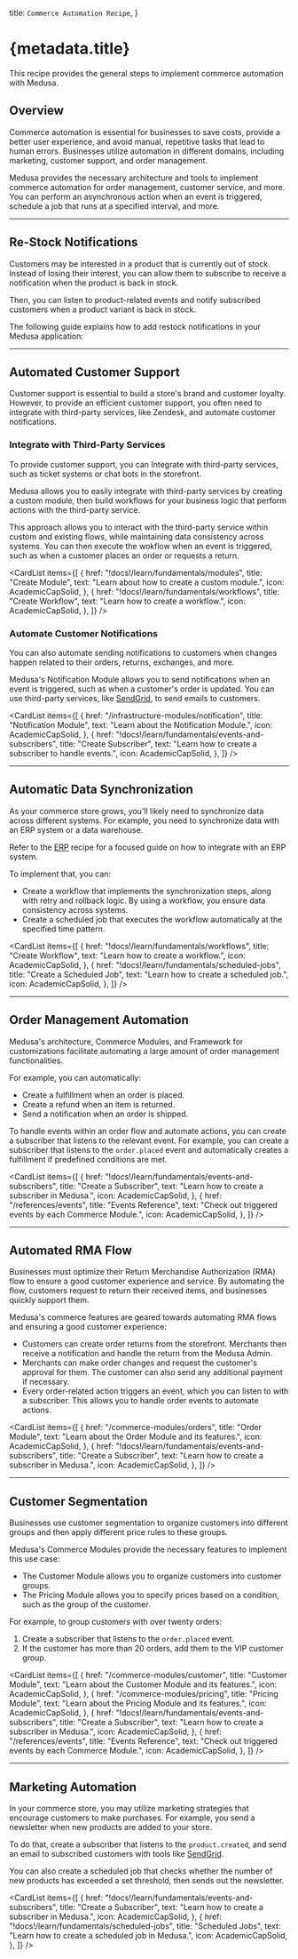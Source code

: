 
  title: `Commerce Automation Recipe`,
}

# {metadata.title}

This recipe provides the general steps to implement commerce automation with Medusa.

## Overview

Commerce automation is essential for businesses to save costs, provide a better user experience, and avoid manual, repetitive tasks that lead to human errors. Businesses utilize automation in different domains, including marketing, customer support, and order management.

Medusa provides the necessary architecture and tools to implement commerce automation for order management, customer service, and more. You can perform an asynchronous action when an event is triggered, schedule a job that runs at a specified interval, and more.

---

## Re-Stock Notifications

Customers may be interested in a product that is currently out of stock. Instead of losing their interest, you can allow them to subscribe to receive a notification when the product is back in stock.

Then, you can listen to product-related events and notify subscribed customers when a product variant is back in stock.

The following guide explains how to add restock notifications in your Medusa application:

<Card
  href="/recipes/commerce-automation/restock-notification"
  title="Restock Notification Guide"
  text="Learn how to implement restock notifications in the Medusa application."
  icon={AcademicCapSolid}
/>

---

## Automated Customer Support

Customer support is essential to build a store's brand and customer loyalty. However, to provide an efficient customer support, you often need to integrate with third-party services, like Zendesk, and automate customer notifications.

### Integrate with Third-Party Services

To provide customer support, you can Integrate with third-party services, such as ticket systems or chat bots in the storefront.

Medusa allows you to easily integrate with third-party services by creating a custom module, then build workflows for your business logic that perform actions with the third-party service.

This approach allows you to interact with the third-party service within custom and existing flows, while maintaining data consistency across systems. You can then execute the wokflow when an event is triggered, such as when a customer places an order or requests a return.

<CardList items={[
  {
    href: "!docs!/learn/fundamentals/modules",
    title: "Create Module",
    text: "Learn about how to create a custom module.",
    icon: AcademicCapSolid,
  },
  {
    href: "!docs!/learn/fundamentals/workflows",
    title: "Create Workflow",
    text: "Learn how to create a workflow.",
    icon: AcademicCapSolid,
  },
]} />

### Automate Customer Notifications

You can also automate sending notifications to customers when changes happen related to their orders, returns, exchanges, and more.

Medusa's Notification Module allows you to send notifications when an event is triggered, such as when a customer's order is updated. You can use third-party services, like [SendGrid](../../infrastructure-modules/notification/sendgrid), to send emails to customers.

<CardList items={[
  {
    href: "/infrastructure-modules/notification",
    title: "Notification Module",
    text: "Learn about the Notification Module.",
    icon: AcademicCapSolid,
  },
  {
    href: "!docs!/learn/fundamentals/events-and-subscribers",
    title: "Create Subscriber",
    text: "Learn how to create a subscriber to handle events.",
    icon: AcademicCapSolid,
  },
]} />

---

## Automatic Data Synchronization

As your commerce store grows, you'll likely need to synchronize data across different systems. For example, you need to synchronize data with an ERP system or a data warehouse.

<Note title="Integrating an ERP?">

Refer to the [ERP](../erp/page.mdx) recipe for a focused guide on how to integrate with an ERP system.

</Note>

To implement that, you can:

- Create a workflow that implements the synchronization steps, along with retry and rollback logic. By using a workflow, you ensure data consistency across systems.
- Create a scheduled job that executes the workflow automatically at the specified time pattern.

<CardList items={[
  {
    href: "!docs!/learn/fundamentals/workflows",
    title: "Create Workflow",
    text: "Learn how to create a workflow.",
    icon: AcademicCapSolid,
  },
  {
    href: "!docs!/learn/fundamentals/scheduled-jobs",
    title: "Create a Scheduled Job",
    text: "Learn how to create a scheduled job.",
    icon: AcademicCapSolid,
  },
]} />

---

## Order Management Automation

Medusa's architecture, Commerce Modules, and Framework for customizations facilitate automating a large amount of order management functionalities.

For example, you can automatically:

- Create a fulfillment when an order is placed.
- Create a refund when an item is returned.
- Send a notification when an order is shipped.

To handle events within an order flow and automate actions, you can create a subscriber that listens to the relevant event. For example, you can create a subscriber that listens to the `order.placed` event and automatically creates a fulfillment if predefined conditions are met.

<CardList items={[
  {
    href: "!docs!/learn/fundamentals/events-and-subscribers",
    title: "Create a Subscriber",
    text: "Learn how to create a subscriber in Medusa.",
    icon: AcademicCapSolid,
  },
  {
    href: "/references/events",
    title: "Events Reference",
    text: "Check out triggered events by each Commerce Module.",
    icon: AcademicCapSolid,
  },
]} />

---

## Automated RMA Flow

Businesses must optimize their Return Merchandise Authorization (RMA) flow to ensure a good customer experience and service. By automating the flow, customers request to return their received items, and businesses quickly support them.

Medusa's commerce features are geared towards automating RMA flows and ensuring a good customer experience:

- Customers can create order returns from the storefront. Merchants then receive a notification and handle the return from the Medusa Admin.
- Merchants can make order changes and request the customer's approval for them. The customer can also send any additional payment if necessary.
- Every order-related action triggers an event, which you can listen to with a subscriber. This allows you to handle order events to automate actions.

<CardList items={[
  {
    href: "/commerce-modules/orders",
    title: "Order Module",
    text: "Learn about the Order Module and its features.",
    icon: AcademicCapSolid,
  },
  {
    href: "!docs!/learn/fundamentals/events-and-subscribers",
    title: "Create a Subscriber",
    text: "Learn how to create a subscriber in Medusa.",
    icon: AcademicCapSolid,
  },
]} />

---

## Customer Segmentation

Businesses use customer segmentation to organize customers into different groups and then apply different price rules to these groups.

Medusa's Commerce Modules provide the necessary features to implement this use case:

- The Customer Module allows you to organize customers into customer groups.
- The Pricing Module allows you to specify prices based on a condition, such as the group of the customer.

For example, to group customers with over twenty orders:

1. Create a subscriber that listens to the `order.placed` event.
2. If the customer has more than 20 orders, add them to the VIP customer group.

<CardList items={[
  {
    href: "/commerce-modules/customer",
    title: "Customer Module",
    text: "Learn about the Customer Module and its features.",
    icon: AcademicCapSolid,
  },
  {
    href: "/commerce-modules/pricing",
    title: "Pricing Module",
    text: "Learn about the Pricing Module and its features.",
    icon: AcademicCapSolid,
  },
  {
    href: "!docs!/learn/fundamentals/events-and-subscribers",
    title: "Create a Subscriber",
    text: "Learn how to create a subscriber in Medusa.",
    icon: AcademicCapSolid,
  },
  {
    href: "/references/events",
    title: "Events Reference",
    text: "Check out triggered events by each Commerce Module.",
    icon: AcademicCapSolid,
  },
]} />

---

## Marketing Automation

In your commerce store, you may utilize marketing strategies that encourage customers to make purchases. For example, you send a newsletter when new products are added to your store.

To do that, create a subscriber that listens to the `product.created`, and send an email to subscribed customers with tools like [SendGrid](../../infrastructure-modules/notification/sendgrid/page.mdx).

You can also create a scheduled job that checks whether the number of new products has exceeded a set threshold, then sends out the newsletter.

<CardList items={[
  {
    href: "!docs!/learn/fundamentals/events-and-subscribers",
    title: "Create a Subscriber",
    text: "Learn how to create a subscriber in Medusa.",
    icon: AcademicCapSolid,
  },
  {
    href: "!docs!/learn/fundamentals/scheduled-jobs",
    title: "Scheduled Jobs",
    text: "Learn how to create a scheduled job in Medusa.",
    icon: AcademicCapSolid,
  },
]} />
